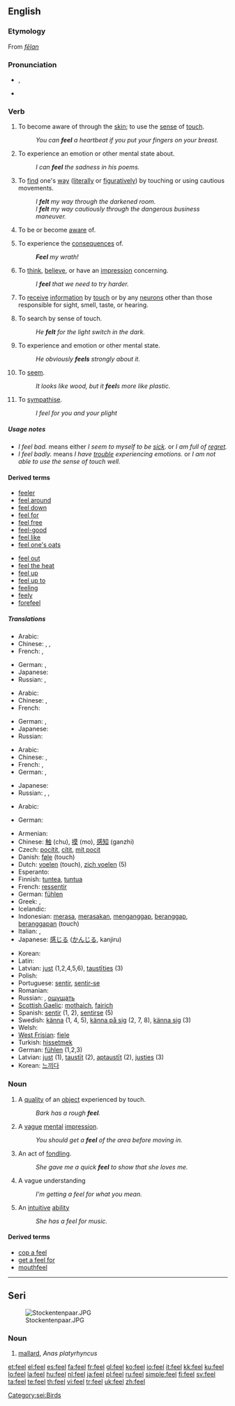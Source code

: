 {{wikipedia|dab=feel}}
==English==

{{rank|hour|air|reason|369|feel|behind|sn|really}}

===Etymology===
From {{etyl|ang}} ''[[fēlan]]''

===Pronunciation===
* {{IPA|/fiːl/}}, {{SAMPA|/fi:l/}}
* {{audio|en-us-feel.ogg|Audio (US)}}
*: {{rhymes|iːl}}

===Verb===
{{en-verb|feels|feeling|felt}}

# {{transitive}} To become aware of through the [[skin]]; to use the [[sense]] of [[touch]].
#: ''You can '''feel''' a heartbeat if you put your fingers on your breast.''
# {{transitive}} To experience an emotion or other mental state about.
#: ''I can '''feel''' the sadness in his poems.''
# {{transitive}} To [[find]] one's [[way]] ([[literally]] or [[figuratively]]) by touching or using cautious movements.
#: ''I '''felt''' my way through the darkened room.''
#: ''I '''felt''' my way cautiously through the dangerous business maneuver.''
# {{transitive}} To be or become [[aware]] of.
# {{transitive}} To experience the [[consequence]]s of.
#: '''''Feel''' my wrath!''
# {{transitive}} To [[think]], [[believe]], or have an [[impression]] concerning.
#: ''I '''feel''' that we need to try harder.''
# {{intransitive}} To [[receive]] [[information]] by [[touch]] or by any [[neuron]]s other than those responsible for sight, smell, taste, or hearing.
# {{intransitive}} To search by sense of touch.
#: ''He '''felt''' for the light switch in the dark.''
# {{intransitive}} To experience and emotion or other mental state.
#: ''He obviously '''feels''' strongly about it.''
# {{context|copulative}} To [[seem]].
#: ''It looks like wood, but it '''feel'''s more like plastic.''
# {{intransitive}} To [[sympathise]].
#: ''I feel for you and your plight''

=====Usage notes=====
* ''I feel bad.'' means either ''I seem to myself to be [[sick]].'' or ''I am full of [[regret]].''
* ''I feel badly.'' means ''I have [[trouble]] experiencing emotions.'' or ''I am not able to use the sense of touch well.''

====Derived terms====
{{rel-top|Terms derived from the verb "feel"}}
* [[feeler]]
* [[feel around]]
* [[feel down]]
* [[feel for]]
* [[feel free]]
* [[feel-good]]
* [[feel like]]
* [[feel one's oats]]
{{rel-mid}}
* [[feel out]]
* [[feel the heat]]
* [[feel up]]
* [[feel up to]]
* [[feeling]]
* [[feely]]
* [[forefeel]]
{{rel-bottom}}

=====Translations=====
{{trans-top|transitive: to sense by touch}}
* Arabic: {{t|ar|شعر|tr=sha`ara|sc=Arab}}
* Chinese: {{t|zh|触摸|tr=chùmō|sc=Hans}}, {{t|zh|触|tr=chùm|sc=Hans}}, {{t|zh|摸|tr=mō|sc=Hans}}
* French: {{t|fr|palper}},  {{t|fr|toucher}}
{{trans-mid}}
* German: {{t|de|fühlen}},  {{t|de|spüren}}
* Japanese: {{t|ja|触れる|tr=fureru|sc=Jpan}}
* Russian: {{t|ru|трогать|tr=trógat'|sc=Cyrl}},  {{t|ru|чувствовать|tr=čúvstvovat'|sc=Cyrl}}
{{trans-bottom}}

{{trans-top|transitive: to experience an emotion or other mental state about}}
* Arabic: {{t|ar|شعر|tr=sha`ara|sc=Arab}}
* Chinese: {{t|zh|感到|tr=gǎndào|sc=Hans}}, {{zh-tsp|感覺|感觉|gǎnjué}}
* French: {{t|fr|sentir}}
{{trans-mid}}
* German: {{t|de|fühlen}},  {{t|de|spüren}}
* Japanese: {{t|ja|感じる|tr=kanjiru|sc=Jpan}}
* Russian: {{t|ru|чувствовать|tr=čúvstvovat'|sc=Cyrl}}
{{trans-bottom}}

{{trans-top|transitive: to think or believe}}
* Arabic: {{t|ar|شعر|tr=sha`ara|sc=Arab}}
* Chinese: {{zh-tsp|覺得|觉得|juéde}}, {{zh-tsp|感覺|感觉|gǎnjué}}
* French: {{t|fr|sentir}}, {{t|fr|penser}}
* German: {{t|de|fühlen}}, {{t|de|denken}}
{{trans-mid}}
* Japanese: {{t|ja|思う|tr=omou|sc=Jpan}}
* Russian: {{t|ru|чувствовать|tr=čúvstvovat'|sc=Cyrl}}, {{t|ru|полагать|tr=polagát'|sc=Cyrl}}, {{t|ru|думать|tr=dúmat'|sc=Cyrl}}
{{trans-bottom}}

{{trans-top|intransitive: to search by touching}}
{{trans-mid}}
{{trans-bottom}}

{{trans-top|intransitive: to experience an emotion or other mental state}}
* Arabic: {{t|ar|شعر ب|sc=Arab}}
{{trans-mid}}
* German: {{t|de|sich fühlen}}
{{trans-bottom}}

{{trans-top|copulative: to seem}}
{{trans-mid}}
{{trans-bottom}}

{{trans-top|intransitive: to sympathise}}
{{trans-mid}}
{{trans-bottom}}

{{checktrans-top}}
* Armenian: {{t-|hy|զգալ|tr=zgal|sc=Armn|xs=Armenian}}
* Chinese: [[触]] (chu), [[摸]] (mo), [[感知]] (ganzhi)
* Czech: [[pocítit]], [[cítit]], [[mít pocit]]
* Danish: [[føle]] (touch)
* Dutch: [[voelen]] (touch), [[zich voelen]] (5)
* Esperanto: {{t-|eo|senti|xs=Esperanto}}
* Finnish: [[tuntea]], [[tuntua]]
* French: [[ressentir]]
* German: [[fühlen]]
* Greek: {{t+|el|νιώθω|sc=Grek}}, {{t+|el|αισθάνομαι|sc=Grek}}
* Icelandic: {{t+|is|finna}}
* Indonesian: [[rasa|merasa]], [[rasa|merasakan]], [[anggap|menganggap]], [[anggap|beranggap]],   [[anggap|beranggapan]] (touch)
* Italian: {{t+|it|sentire}}, {{t+|it|sentirsi}}
* Japanese: [[感じる]] ([[かんじる]], kanjiru)
{{trans-mid}}
* Korean: {{t+|ko|느끼다|sc=Hang}}
* Latin: {{t-|la|sentire|alt=sentīre}}
* Latvian: [[just]] (1,2,4,5,6), [[taustīties]] (3)
* Polish: {{t+|pl|czuć}}
* Portuguese: [[sentir]], [[sentir-se]]
* Romanian: {{t+|ro|simţi|alt=a (se) simţi}}
* Russian: {{t+|ru|чувствовать|tr=čúvstvovat'|sc=Cyrl}}, [[ощущать]]
* [[Scottish Gaelic]]: [[mothaich]], [[fairich]]
* Spanish: [[sentir]] (1, 2), [[sentir]]se (5)
* Swedish: [[känna]] (1, 4, 5), [[känna på sig]] (2, 7, 8), [[känna sig]] (3)
* Welsh: {{t-|cy|feel|xs=Welsh}}
* [[West Frisian]]: [[fiele]]
* Turkish: [[hissetmek]]
* German: [[fühlen]] (1,2,3)
* Latvian: [[just]] (1), [[taustīt]] (2), [[aptaustīt]] (2), [[justies]] (3)
* Korean: [[느끼다]]
{{trans-bottom}}

===Noun===
{{en-noun}}

# A [[quality]] of an [[object]] experienced by touch.
#: ''Bark has a rough '''feel'''.''
# A [[vague]] [[mental]] [[impression]].
#: ''You should get a '''feel''' of the area before moving in.''
# An act of [[fondle|fondling]].
#: ''She gave me a quick '''feel''' to show that she loves me.''
# A vague understanding
#: ''I'm getting a feel for what you mean.''
# An [[intuitive]] [[ability]]
#: ''She has a feel for music.''

====Derived terms====
* [[cop a feel]]
* [[get a feel for]]
* [[mouthfeel]]

----

==Seri==
[[Image:Stockentenpaar.JPG|thumb|right]]

===Noun===
{{infl|sei|noun|plural|feeloj}}

# [[mallard]], ''Anas platyrhyncus''

[[Category:sei:Birds]]

[[et:feel]]
[[el:feel]]
[[es:feel]]
[[fa:feel]]
[[fr:feel]]
[[gl:feel]]
[[ko:feel]]
[[io:feel]]
[[it:feel]]
[[kk:feel]]
[[ku:feel]]
[[lo:feel]]
[[la:feel]]
[[hu:feel]]
[[nl:feel]]
[[ja:feel]]
[[pl:feel]]
[[ru:feel]]
[[simple:feel]]
[[fi:feel]]
[[sv:feel]]
[[ta:feel]]
[[te:feel]]
[[th:feel]]
[[vi:feel]]
[[tr:feel]]
[[uk:feel]]
[[zh:feel]]